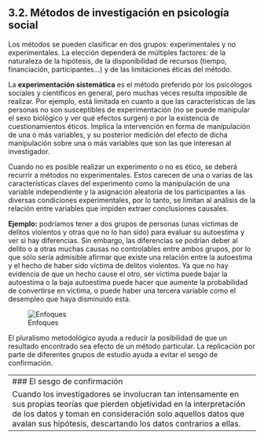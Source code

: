 ## 3.2. Métodos de investigación en psicología social {.unnumbered #subtema3_2}

Los métodos se pueden clasificar en dos grupos: experimentales y no experimentales. La elección dependerá de múltiples factores: de la naturaleza de la hipótesis, de la disponibilidad de recursos (tiempo, financiación, participantes…) y de las limitaciones éticas del método.

La **experimentación sistemática** es el método preferido por los psicólogos sociales y científicos en general, pero muchas veces resulta imposible de realizar. Por ejemplo, está limitada en cuanto a que las características de las personas no son susceptibles de experimentación (no se puede manipular el sexo biológico y ver qué efectos surgen) o por la existencia de cuestionamientos éticos. Implica la intervención en forma de manipulación de una o más variables, y su posterior medición del efecto de dicha manipulación sobre una o más variables que son las que interesan al investigador.

Cuando no es posible realizar un experimento o no es ético, se deberá recurrir a métodos no experimentales. Estos carecen de una o varias de las características claves del experimento como la manipulación de una variable independiente y la asignación aleatoria de los participantes a las diversas condiciones experimentales, por lo tanto, se limitan al análisis de la relación entre variables que impiden extraer conclusiones causales.

**Ejemplo:** podríamos tener a dos grupos de personas (unas víctimas de delitos violentos y otras que no lo han sido) para evaluar su autoestima y ver si hay diferencias. Sin embargo, las diferencias se podrían deber al delito o a otras muchas causas no controlables entre ambos grupos, por lo que sólo sería admisible afirmar que existe una relación entre la autoestima y el hecho de haber sido víctima de delitos violentos. Ya que no hay evidencia de que un hecho cause el otro, ser víctima puede bajar la autoestima o la baja autoestima puede hacer que aumente la probabilidad de convertirse en víctima, o puede haber una tercera variable como el desempleo que haya disminuido esta.

![Enfoques](static/images/image5.png)

El pluralismo metodológico ayuda a reducir la posibilidad de que un resultado encontrado sea efecto de un método particular. La replicación por parte de diferentes grupos de estudio ayuda a evitar el sesgo de confirmación.

----------------------------------------------------------------------------------------------------------------------------
### El sesgo de confirmación

Cuando los investigadores se involucran tan intensamente en sus propias teorías que pierden objetividad en la interpretación de los datos y toman en consideración solo aquellos datos que avalan sus hipótesis, descartando los datos contrarios a ellas.

----------------------------------------------------------------------------------------------------------------------------
